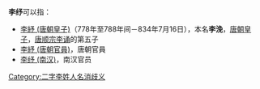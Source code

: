 '''李纾'''可以指：
* [[李紓_(唐朝皇子)|李紓 (唐朝皇子)]]（778年至788年间－834年7月16日），本名'''李浼'''，[[唐朝|唐朝]][[皇子|皇子]]，[[唐顺宗|唐顺宗李诵]]的第五子
* [[李紓_(唐朝官員)|李紓 (唐朝官員)]]，唐朝官員
* [[李纾_(南汉)|李纾 (南汉)]]，南汉官员

{{disambig|L}}

[[Category:二字李姓人名消歧义|Category:二字李姓人名消歧义]]